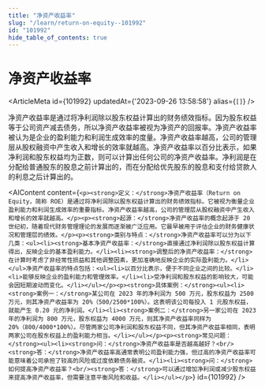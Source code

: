 ```yaml
---
title: "净资产收益率"
slug: "/learn/return-on-equity--101992"
id: "101992"
hide_table_of_contents: true
---
```



# 净资产收益率

<ArticleMeta id={101992} updatedAt={'2023-09-26 13:58:58'} alias={`[]`} />
<div className='border-solid border-b border-t-0 my-4 border-[var(--ifm-color-gray-300)]' />

净资产收益率是通过将净利润除以股东权益计算出的财务绩效指标。因为股东权益等于公司资产减去债务，所以净资产收益率被视为净资产的回报率。净资产收益率被认为是企业的盈利能力和利润生成效率的度量。净资产收益率越高，公司的管理层从股权融资中产生收入和增长的效率就越高。净资产收益率以百分比表示，如果净利润和股东权益均为正数，则可以计算出任何公司的净资产收益率。净利润是在分配给普通股东的股息之前计算出的，而在分配给优先股东的股息和支付给贷款人的利息之后计算出的。

<AIContent content={`<p><strong>定义：</strong>净资产收益率（Return on Equity，简称 ROE）是通过将净利润除以股东权益计算出的财务绩效指标。它被视为衡量企业盈利能力和利润生成效率的重要指标。净资产收益率越高，公司的管理层从股权融资中产生收入和增长的效率就越高。</p><p><strong>起源：</strong>净资产收益率的概念起源于 20 世纪初，随着现代财务管理理论的发展而逐渐被广泛应用。它最早被用于评估企业的财务健康状况和管理层的绩效。</p><p><strong>类别与特点：</strong>净资产收益率可以分为以下几类：<ul><li><strong>基本净资产收益率：</strong>直接通过净利润除以股东权益计算得出，反映企业的基本盈利能力。</li><li><strong>调整后的净资产收益率：</strong>在计算时考虑了非经常性损益和其他调整因素，更加准确地反映企业的实际盈利能力。</li></ul>净资产收益率的特点包括：<ul><li>以百分比表示，便于不同企业之间的比较。</li><li>能够反映企业的盈利能力和管理效率。</li><li>受净利润和股东权益的影响较大，可能会因短期波动而变化。</li></ul></p><p><strong>具体案例：</strong><ul><li><strong>案例一：</strong>某公司在 2023 年的净利润为 500 万元，股东权益为 2500 万元，则其净资产收益率为 20%（500/2500*100%）。这表明该公司每投入 1 元股东权益，就能产生 0.20 元的净利润。</li><li><strong>案例二：</strong>另一家公司在 2023 年的净利润为 800 万元，股东权益为 4000 万元，则其净资产收益率同样为 20%（800/4000*100%）。尽管两家公司净利润和股东权益不同，但其净资产收益率相同，表明两家公司在股东权益上的盈利能力相当。</li></ul></p><p><strong>常见问题：</strong><ul><li><strong>问：</strong>净资产收益率是否越高越好？<br/><strong>答：</strong>净资产收益率高通常表明公司盈利能力强，但过高的净资产收益率可能意味着公司承担了较高的风险或过度依赖债务融资。</li><li><strong>问：</strong>如何提高净资产收益率？<br/><strong>答：</strong>可以通过增加净利润或减少股东权益来提高净资产收益率，但需要注意平衡风险和收益。</li></ul></p>`} id={101992} />

